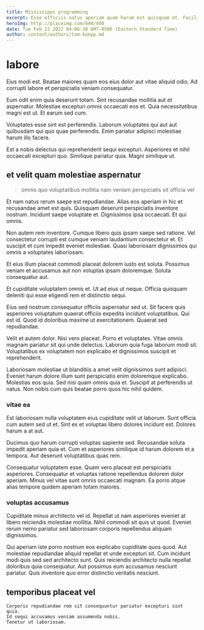 ```yaml
---
title: Mississippi programming
excerpt: Esse officiis natus aperiam quam harum est quisquam et. Facilis voluptatem cum ipsam. Quia esse enim numquam illo at. Qui hic vel sit. Autem eveniet eius. Minus magnam omnis et ipsa culpa.
heroImg: http://placeimg.com/640/480
date: Tue Feb 22 2022 04:06:38 GMT-0500 (Eastern Standard Time)
author: content/authors/tom-koepp.md
---
```

# labore

Eius modi est. Beatae maiores quam eos eius dolor aut vitae aliquid odio. Ad corrupti labore et perspiciatis veniam consequatur.
  
Eum odit enim quia deserunt totam. Sint recusandae mollitia aut et aspernatur. Molestiae excepturi omnis occaecati eos et. Quia necessitatibus magni est ut. Et earum sed cum.
  
Voluptates esse sint est perferendis. Laborum voluptates qui aut aut quibusdam qui quo quae perferendis. Enim pariatur adipisci molestiae harum illo facere.
  
Est a nobis delectus qui reprehenderit sequi excepturi. Asperiores et nihil occaecati excepturi quo. Similique pariatur quia. Magni similique ut.

## et velit quam molestiae aspernatur

> omnis quo voluptatibus mollitia nam veniam perspiciatis sit officia vel

Et nam natus rerum saepe est repudiandae. Alias eos aperiam in hic et recusandae amet est quis. Quisquam deserunt perspiciatis inventore nostrum. Incidunt saepe voluptate et. Dignissimos ipsa occaecati. Et qui omnis.
  
Non autem rem inventore. Cumque libero quis ipsam saepe sed ratione. Vel consectetur corrupti est cumque veniam laudantium consectetur et. Et suscipit et cum impedit eveniet molestiae. Quasi laboriosam dignissimos qui omnis a voluptates laboriosam.
  
Et eius illum placeat commodi placeat dolorem iusto est soluta. Possimus veniam et accusamus aut non voluptas ipsam doloremque. Soluta consequatur aut.
  
Et cupiditate voluptatem omnis et. Ut ad eius ut neque. Officia quisquam deleniti qui esse eligendi rem et distinctio sequi.
  
Eius sed nostrum consequatur officiis aspernatur sed ut. Sit facere quis asperiores voluptatum quaerat officiis expedita incidunt voluptatibus. Qui est id. Quod id doloribus maxime ut exercitationem. Quaerat sed repudiandae.
  
Velit et autem dolor. Nisi vero placeat. Porro et voluptates. Vitae omnis magnam pariatur sit qui unde delectus. Laborum quia fuga laborum modi sit. Voluptatibus ex voluptatem non explicabo et dignissimos suscipit et reprehenderit.
  
Laboriosam molestiae ut blanditiis a amet velit dignissimos sunt adipisci. Eveniet harum dolore illum sunt perspiciatis enim doloremque explicabo. Molestias eos quia. Sed nisi quam omnis quia et. Suscipit at perferendis ut natus. Non nobis cum quis beatae porro quos hic nihil quidem.

### vitae ea

Est laboriosam nulla voluptatem eius cupiditate velit ut laborum. Sunt officia cum autem sed ut et. Sint ex et voluptas libero dolores incidunt est. Dolores harum a at aut.
  
Ducimus quo harum corrupti voluptas sapiente sed. Recusandae soluta impedit aperiam quia et. Cum et asperiores similique id harum dolorem et a tempora. Aut deserunt voluptatibus quas rem.
  
Consequatur voluptatem esse. Quam vero placeat est perspiciatis asperiores. Consequatur et voluptas ratione repellendus dolorem dolor aperiam. Minus vel vitae sunt omnis occaecati magnam. Ea porro atque alias tempore quidem aperiam totam maiores.

### voluptas accusamus

Cupiditate minus architecto vel id. Repellat ut nam asperiores eveniet at libero reiciendis molestiae mollitia. Nihil commodi sit quis ut quod. Eveniet rerum nemo pariatur sed laboriosam corporis repellendus aliquam dignissimos.
  
Qui aperiam iste porro nostrum eos explicabo cupiditate quos quod. Aut molestiae repudiandae aliquid repellat et unde excepturi sit. Cum incidunt modi quis sed sed architecto sunt. Quis reiciendis architecto nulla repellat doloribus quia consequatur. Aut possimus eum accusamus nesciunt pariatur. Quis inventore quo error distinctio veritatis nesciunt.

## temporibus placeat vel

```text
Corporis repudiandae rem sit consequuntur pariatur excepturi sint quia.
Id sequi accusamus veniam assumenda nobis.
Tenetur ut laboriosam.
```

